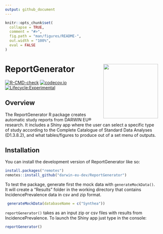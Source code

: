 ```yaml
---
output: github_document
---
```


<!-- README.md is generated from README.Rmd. Please edit that file -->

```r
knitr::opts_chunk$set(
  collapse = TRUE,
  comment = "#>",
  fig.path = "man/figures/README-",
  out.width = "100%",
  eval = FALSE
)
```
# ReportGenerator <img src="man/figures/logo.png" align="right" height="180" />

<!-- badges: start -->
[![R-CMD-check](https://github.com/darwin-eu-dev/ReportGenerator/actions/workflows/R-CMD-check.yaml/badge.svg)](https://github.com/darwin-eu-dev/ReportGenerator/actions/workflows/R-CMD-check.yaml)
[![codecov.io](https://codecov.io/github/darwin-eu-dev/ReportGenerator/coverage.svg?branch=main)](https://codecov.io/github/darwin-eu-dev/ReportGenerator/coverage.svg?branch=main)
[![Lifecycle:Experimental](https://img.shields.io/badge/Lifecycle-Experimental-339999)](https://lifecycle.r-lib.org/articles/stages.html)
<!-- badges: end -->

## Overview

The ReportGenerator R package creates automatic study reports from DARWIN EU® research. It includes a Shiny app where the user can select a specific type of study according to the Complete Catalogue of Standard Data Analyses (D1.3.8.2), and what tables/figures to produce out of a set menu of outputs.

## Installation

You can install the development version of ReportGenerator like so:

```r
install.packages("remotes")
remotes::install_github("darwin-eu-dev/ReportGenerator")
```

To test the package, generate first the mock data with `generateMockData()`. It will create a "Results" folder in the working directory that contains IncidencePrevalence data in csv and zip format. 

```r
 generateMockData(databaseName = c("Synthea"))
```

`reportGenerator()` takes as an input zip or csv files with results from IncidencePrevalence. To launch the Shiny app just type in the console:

```r
reportGenerator()
```

